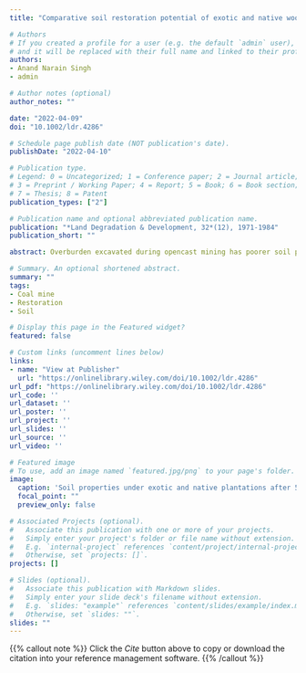 ```yaml
---
title: "Comparative soil restoration potential of exotic and native woody plantations on coal mine spoil in a dry tropical environment of India: A case study"

# Authors
# If you created a profile for a user (e.g. the default `admin` user), write the username (folder name) here 
# and it will be replaced with their full name and linked to their profile.
authors:
- Anand Narain Singh
- admin

# Author notes (optional)
author_notes: ""

date: "2022-04-09"
doi: "10.1002/ldr.4286"

# Schedule page publish date (NOT publication's date).
publishDate: "2022-04-10"

# Publication type.
# Legend: 0 = Uncategorized; 1 = Conference paper; 2 = Journal article;
# 3 = Preprint / Working Paper; 4 = Report; 5 = Book; 6 = Book section;
# 7 = Thesis; 8 = Patent
publication_types: ["2"]

# Publication name and optional abbreviated publication name.
publication: "*Land Degradation & Development, 32*(12), 1971-1984"
publication_short: ""

abstract: Overburden excavated during opencast mining has poorer soil properties due to non-salvage and inversion of soil profiles. The soil properties of such overburden are often improved by the biological reclamation technique such as planting suitable plant species; however, the performance of species varies site-to-site. Therefore, this paper aims to evaluate the effects of woody plantations on coal mine spoil's physicochemical and biological properties. We synthesised the available data from previous studies conducted on 5-year-plantations in Singrauli coalfields of India. These plantations have monocultures of eight species, in which four were exotic (*Acacia auriculiformis*, *Casuarina equisetifolia*, *Cassia siamea* and *Grevillea pteridifolia*) and four were native species (*Albizia lebbeck*, *Albizia procera*, *Dendrocalamus strictus* and *Tectona grandis*). We compared the soil properties under exotic and native species plantations to evaluate the effect of species and origin. The Wilcoxon's test showed that the clay content (*p* = 0.000), ammonium-nitrogen (*p* = 0.002), phosphate-phosphorus (*p* = 0.000), and microbial biomass nutrients (C, N, and P; *p* = 0.000) were significantly higher under native plantations than the exotic plantations. Further, we observed a significant positive correlation (*r* = 0.86, *p* < 0.001) between soil organic carbon and microbial biomass carbon for native species. We also found that microbial biomass nutrients are negatively associated with nitrification rates and positively associated with nitrogen mineralisation rates. Overall, our study suggested that exotic species plantations are not as effective as native species in mine spoil rehabilitation. Thus, native species plantations should be promoted while restoring degraded coal mine habitats in a dry tropical environment.

# Summary. An optional shortened abstract.
summary: ""
tags:
- Coal mine
- Restoration
- Soil

# Display this page in the Featured widget?
featured: false

# Custom links (uncomment lines below)
links:
- name: "View at Publisher"
  url: "https://onlinelibrary.wiley.com/doi/10.1002/ldr.4286"
url_pdf: "https://onlinelibrary.wiley.com/doi/10.1002/ldr.4286"
url_code: ''
url_dataset: ''
url_poster: ''
url_project: ''
url_slides: ''
url_source: ''
url_video: ''

# Featured image
# To use, add an image named `featured.jpg/png` to your page's folder. 
image:
  caption: 'Soil properties under exotic and native plantations after 5-years of establishment' 
  focal_point: ""
  preview_only: false

# Associated Projects (optional).
#   Associate this publication with one or more of your projects.
#   Simply enter your project's folder or file name without extension.
#   E.g. `internal-project` references `content/project/internal-project/index.md`.
#   Otherwise, set `projects: []`.
projects: []

# Slides (optional).
#   Associate this publication with Markdown slides.
#   Simply enter your slide deck's filename without extension.
#   E.g. `slides: "example"` references `content/slides/example/index.md`.
#   Otherwise, set `slides: ""`.
slides: ""
---
```


{{% callout note %}}
Click the *Cite* button above to copy or download the citation into your reference management software.
{{% /callout %}}

